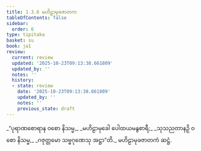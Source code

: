 ```yaml
---
title: 1.3.6 မဟိဠာမုခဇာတက
tableOfContents: false
sidebar:
  order: 6
type: tipitaka
basket: su
book: ja1
review:
  current: review
  updated: '2025-10-23T09:13:38.661809'
  updated_by: ''
  notes: ''
  history:
  - state: review
    date: '2025-10-23T09:13:38.661809'
    updated_by: ''
    notes: ''
    previous_state: draft
---
```



<ReviewStatus review={frontmatter.review} showDetails={true} />

<HypothesisAnnotation frontmatter={frontmatter} />

<DynamicBreadcrumb />

<Division number="26" book="ja1" e="ch" v="22" p="7">

<Paragraph number="56" type="verses" book="ja1">
_“ပုရာဏစောရာန ဝစော နိသမ္မ,_  
_မဟိဠာမုခေါ ပေါထယမနွစာရီ;_  
_သုသညတာနဉှိ ဝစော နိသမ္မ,_  
_ဂဇုတ္တမော သဗ္ဗဂုဏေသု အဋ္ဌာ”တိ._  


</Paragraph>
</Division>

<Paragraph number="57" type="center" book="ja1">
မဟိဠာမုခဇာတကံ ဆဋ္ဌံ.
</Paragraph>